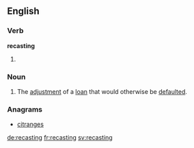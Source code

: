 ==English==

===Verb===
'''recasting'''
# {{present participle of|recast}}
===Noun===
{{en-noun|-}}
# The [[adjustment]] of a [[loan]] that would otherwise be [[default]]ed.

===Anagrams===
* [[citranges#English|citranges]]

[[de:recasting]]
[[fr:recasting]]
[[sv:recasting]]